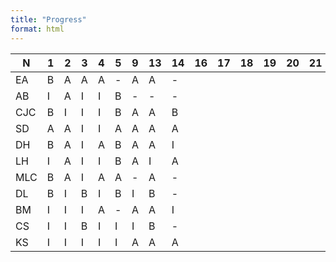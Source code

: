 ```yaml
---
title: "Progress"
format: html
---
```


| N | 1 | 2 | 3 | 4 | 5 | 9 | 13 | 14 | 16 | 17 | 18 | 19 | 20 | 21 | 22 | 23 | 24 | 25 | 26 | 27 | 28 | 29 | 30 | 31 | 32 | 33 | 34 | 35 | 36 | 37 | 38 | 39 | 40 | 41 | 42 | 43 | 44 | 45 |
|----|---|---|---|---|---|---|---|---|---|---|--|--|--|--|--|--|--|--|--|--|--|--|--|--|--|--|--|--|--|--|--|--|--|--|--|--|--|--|
| EA | B | A | A | A | \- | A | A | \- |  |  |  |  |  |  |  |  |  |  |  |  |  |  |  |  |  |  |  |  |  |  |  |  |  |  |  |  |  |  |
| AB | I | A | I | I | B | \- | \- | \- |  |  |  |  |  |  |  |  |  |  |  |  |  |  |  |  |  |  |  |  |  |  |  |  |  |  |  |  |  |  |
| CJC | B | I | I | I | B | A | A | B |  |  |  |  |  |  |  |  |  |  |  |  |  |  |  |  |  |  |  |  |  |  |  |  |  |  |  |  |  |  |
| SD | A | A | I | I | A | A | A | A |  |  |  |  |  |  |  |  |  |  |  |  |  |  |  |  |  |  |  |  |  |  |  |  |  |  |  |  |  |  |
| DH | B | A | I | A | B | A | A | I |  |  |  |  |  |  |  |  |  |  |  |  |  |  |  |  |  |  |  |  |  |  |  |  |  |  |  |  |  |  |
| LH | I | A | I | I | B | A | I | A |  |  |  |  |  |  |  |  |  |  |  |  |  |  |  |  |  |  |  |  |  |  |  |  |  |  |  |  |  |  |
| MLC | B | A | I | A | A | \- | A | \- |  |  |  |  |  |  |  |  |  |  |  |  |  |  |  |  |  |  |  |  |  |  |  |  |  |  |  |  |  |  |
| DL | B | I | B | I | B | I | B | \- |  |  |  |  |  |  |  |  |  |  |  |  |  |  |  |  |  |  |  |  |  |  |  |  |  |  |  |  |  |  |
| BM | I | I | I | A | \- | A | A | I |  |  |  |  |  |  |  |  |  |  |  |  |  |  |  |  |  |  |  |  |  |  |  |  |  |  |  |  |  |  |
| CS | I | I | B | I | I | I | B | \- |  |  |  |  |  |  |  |  |  |  |  |  |  |  |  |  |  |  |  |  |  |  |  |  |  |  |  |  |  |  |
| KS | I | I | I | I | I | A | A | A |  |  |  |  |  |  |  |  |  |  |  |  |  |  |  |  |  |  |  |  |  |  |  |  |  |  |  |  |  |  |
